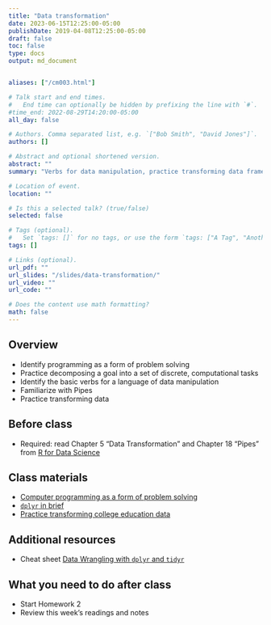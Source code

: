 ```yaml
---
title: "Data transformation"
date: 2023-06-15T12:25:00-05:00
publishDate: 2019-04-08T12:25:00-05:00
draft: false
toc: false
type: docs
output: md_document


aliases: ["/cm003.html"]

# Talk start and end times.
#   End time can optionally be hidden by prefixing the line with `#`.
#time_end: 2022-08-29T14:20:00-05:00
all_day: false

# Authors. Comma separated list, e.g. `["Bob Smith", "David Jones"]`.
authors: []

# Abstract and optional shortened version.
abstract: ""
summary: "Verbs for data manipulation, practice transforming data frames using dplyr, and intro to pipes."

# Location of event.
location: ""

# Is this a selected talk? (true/false)
selected: false

# Tags (optional).
#   Set `tags: []` for no tags, or use the form `tags: ["A Tag", "Another Tag"]` for one or more tags.
tags: []

# Links (optional).
url_pdf: ""
url_slides: "/slides/data-transformation/"
url_video: ""
url_code: ""

# Does the content use math formatting?
math: false
---
```




## Overview

* Identify  programming as a form of problem solving
* Practice decomposing a goal into a set of discrete, computational tasks
* Identify the basic verbs for a language of data manipulation
* Familiarize with Pipes
* Practice transforming data


## Before class

* Required: read Chapter 5 "Data Transformation" and Chapter 18 "Pipes" from [R for Data Science](http://r4ds.had.co.nz/)


## Class materials

* [Computer programming as a form of problem solving](/notes/problem-solving/)
* [`dplyr` in brief](/notes/dplyr/)
* [Practice transforming college education data](/notes/transform-college/)

<!--
* see also: [Pipes in R](/notes/pipes/) taken from "Functions" lecture of Oct 25
-->


## Additional resources

* Cheat sheet [Data Wrangling with `dplyr` and `tidyr`](https://www.rstudio.com/wp-content/uploads/2015/02/data-wrangling-cheatsheet.pdf)


## What you need to do after class

* Start Homework 2
* Review this week's readings and notes

<!--
* Complete your peer evaluations for homework 01. Review the following:
    * [General Homework Rubric](/faq/homework-evaluations/)
    * [Performing peer review](/faq/peer-evaluations/)
    * To find which peers you will evaluate:
        * Navigate to the [course organization page on GitHub](https://github.coecis.cornell.edu/cis-fa22)
        * Find the `hw01` repos you can see that are not your own repo
        * Open the repos and find the pull request. You can then initiate a [code review](https://github.com/features/code-review) to leave detailed feedback.
-->

